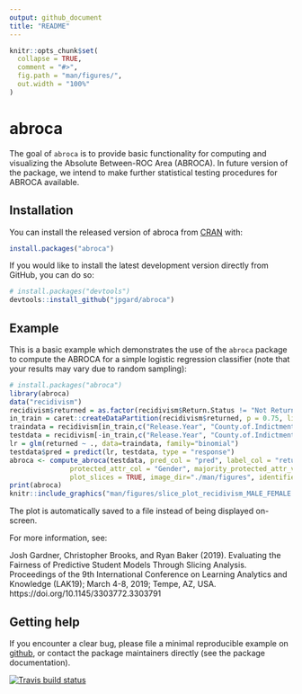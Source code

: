 ```yaml
---
output: github_document
title: "README"
---
```


<!-- README.md is generated from README.Rmd. Please edit that file -->

```r
knitr::opts_chunk$set(
  collapse = TRUE,
  comment = "#>",
  fig.path = "man/figures/",
  out.width = "100%"
)
```
# abroca

The goal of `abroca` is to provide basic functionality for computing and visualizing the Absolute Between-ROC Area (ABROCA). In future version of the package, we intend to make further statistical testing procedures for ABROCA available.

## Installation

You can install the released version of abroca from [CRAN](https://CRAN.R-project.org) with:

```r
install.packages("abroca")
```

If you would like to install the latest development version directly from GitHub, you can do so:

```r
# install.packages("devtools")
devtools::install_github("jpgard/abroca")
```


## Example

This is a basic example which demonstrates the use of the `abroca` package to compute the ABROCA for a simple logistic regression classifier (note that your results may vary due to random sampling):

```r
# install.packages("abroca")
library(abroca)
data("recidivism")
recidivism$returned = as.factor(recidivism$Return.Status != "Not Returned")
in_train = caret::createDataPartition(recidivism$returned, p = 0.75, list = FALSE)
traindata = recidivism[in_train,c("Release.Year", "County.of.Indictment", "Gender", "Age.at.Release", "returned")]
testdata = recidivism[-in_train,c("Release.Year", "County.of.Indictment", "Gender", "Age.at.Release", "returned")]
lr = glm(returned ~ ., data=traindata, family="binomial")
testdata$pred = predict(lr, testdata, type = "response")
abroca <- compute_abroca(testdata, pred_col = "pred", label_col = "returned", 
               protected_attr_col = "Gender", majority_protected_attr_val = "MALE", 
               plot_slices = TRUE, image_dir="./man/figures", identifier="recidivism")
print(abroca)
knitr::include_graphics("man/figures/slice_plot_recidivism_MALE_FEMALE.png")
```

The plot is automatically saved to a file instead of being displayed on-screen.

For more information, see:

Josh Gardner, Christopher Brooks, and Ryan Baker (2019). Evaluating the Fairness of Predictive Student Models Through Slicing Analysis. Proceedings of the 9th International Conference on Learning Analytics and Knowledge (LAK19); March 4-8, 2019; Tempe, AZ, USA. https://doi.org/10.1145/3303772.3303791

## Getting help

If you encounter a clear bug, please file a minimal reproducible example on [github](https://github.com/jpgard/abroca/issues), or contact the package maintainers directly (see the package documentation).

[![Travis build status](https://travis-ci.org/jpgard/abroca.svg?branch=master)](https://travis-ci.org/jpgard/abroca)

